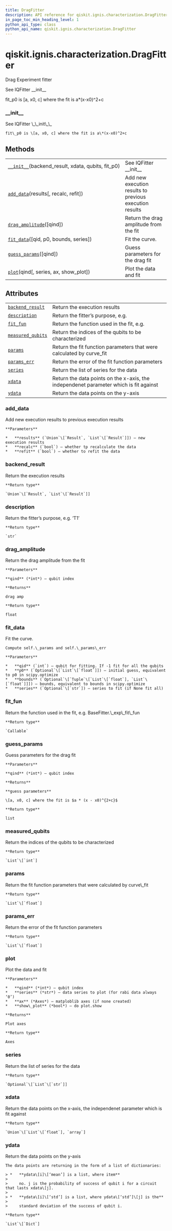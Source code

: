```yaml
---
title: DragFitter
description: API reference for qiskit.ignis.characterization.DragFitter
in_page_toc_min_heading_level: 1
python_api_type: class
python_api_name: qiskit.ignis.characterization.DragFitter
---
```


<span id="qiskit-ignis-characterization-dragfitter" />

# qiskit.ignis.characterization.DragFitter

<Class id="qiskit.ignis.characterization.DragFitter" isDedicatedPage={true} github="https://github.com/qiskit-community/qiskit-ignis/tree/stable/0.6/qiskit/ignis/characterization/calibrations/fitters.py" signature="DragFitter(backend_result, xdata, qubits, fit_p0, fit_bounds=None)" modifiers="class">
  Drag Experiment fitter

  See IQFitter \_\_init\_\_

  fit\_p0 is \[a, x0, c] where the fit is a\*(x-x0)^2+c

  ### \_\_init\_\_

  <Function id="qiskit.ignis.characterization.DragFitter.__init__" signature="__init__(backend_result, xdata, qubits, fit_p0, fit_bounds=None)">
    See IQFitter \_\_init\_\_

    fit\_p0 is \[a, x0, c] where the fit is a\*(x-x0)^2+c
  </Function>

  ## Methods

  |                                                                                                                                                               |                                                         |
  | ------------------------------------------------------------------------------------------------------------------------------------------------------------- | ------------------------------------------------------- |
  | [`__init__`](#qiskit.ignis.characterization.DragFitter.__init__ "qiskit.ignis.characterization.DragFitter.__init__")(backend\_result, xdata, qubits, fit\_p0) | See IQFitter \_\_init\_\_                               |
  | [`add_data`](#qiskit.ignis.characterization.DragFitter.add_data "qiskit.ignis.characterization.DragFitter.add_data")(results\[, recalc, refit])               | Add new execution results to previous execution results |
  | [`drag_amplitude`](#qiskit.ignis.characterization.DragFitter.drag_amplitude "qiskit.ignis.characterization.DragFitter.drag_amplitude")(\[qind])               | Return the drag amplitude from the fit                  |
  | [`fit_data`](#qiskit.ignis.characterization.DragFitter.fit_data "qiskit.ignis.characterization.DragFitter.fit_data")(\[qid, p0, bounds, series])              | Fit the curve.                                          |
  | [`guess_params`](#qiskit.ignis.characterization.DragFitter.guess_params "qiskit.ignis.characterization.DragFitter.guess_params")(\[qind])                     | Guess parameters for the drag fit                       |
  | [`plot`](#qiskit.ignis.characterization.DragFitter.plot "qiskit.ignis.characterization.DragFitter.plot")(qind\[, series, ax, show\_plot])                     | Plot the data and fit                                   |

  ## Attributes

  |                                                                                                                                           |                                                                                       |
  | ----------------------------------------------------------------------------------------------------------------------------------------- | ------------------------------------------------------------------------------------- |
  | [`backend_result`](#qiskit.ignis.characterization.DragFitter.backend_result "qiskit.ignis.characterization.DragFitter.backend_result")    | Return the execution results                                                          |
  | [`description`](#qiskit.ignis.characterization.DragFitter.description "qiskit.ignis.characterization.DragFitter.description")             | Return the fitter’s purpose, e.g.                                                     |
  | [`fit_fun`](#qiskit.ignis.characterization.DragFitter.fit_fun "qiskit.ignis.characterization.DragFitter.fit_fun")                         | Return the function used in the fit, e.g.                                             |
  | [`measured_qubits`](#qiskit.ignis.characterization.DragFitter.measured_qubits "qiskit.ignis.characterization.DragFitter.measured_qubits") | Return the indices of the qubits to be characterized                                  |
  | [`params`](#qiskit.ignis.characterization.DragFitter.params "qiskit.ignis.characterization.DragFitter.params")                            | Return the fit function parameters that were calculated by curve\_fit                 |
  | [`params_err`](#qiskit.ignis.characterization.DragFitter.params_err "qiskit.ignis.characterization.DragFitter.params_err")                | Return the error of the fit function parameters                                       |
  | [`series`](#qiskit.ignis.characterization.DragFitter.series "qiskit.ignis.characterization.DragFitter.series")                            | Return the list of series for the data                                                |
  | [`xdata`](#qiskit.ignis.characterization.DragFitter.xdata "qiskit.ignis.characterization.DragFitter.xdata")                               | Return the data points on the x-axis, the independenet parameter which is fit against |
  | [`ydata`](#qiskit.ignis.characterization.DragFitter.ydata "qiskit.ignis.characterization.DragFitter.ydata")                               | Return the data points on the y-axis                                                  |

  ### add\_data

  <Function id="qiskit.ignis.characterization.DragFitter.add_data" signature="add_data(results, recalc=True, refit=True)">
    Add new execution results to previous execution results

    **Parameters**

    *   **results** (`Union`\[`Result`, `List`\[`Result`]]) – new execution results
    *   **recalc** (`bool`) – whether tp recalculate the data
    *   **refit** (`bool`) – whether to refit the data
  </Function>

  ### backend\_result

  <Attribute id="qiskit.ignis.characterization.DragFitter.backend_result">
    Return the execution results

    **Return type**

    `Union`\[`Result`, `List`\[`Result`]]
  </Attribute>

  ### description

  <Attribute id="qiskit.ignis.characterization.DragFitter.description">
    Return the fitter’s purpose, e.g. ‘T1’

    **Return type**

    `str`
  </Attribute>

  ### drag\_amplitude

  <Function id="qiskit.ignis.characterization.DragFitter.drag_amplitude" signature="drag_amplitude(qind=- 1)">
    Return the drag amplitude from the fit

    **Parameters**

    **qind** (*int*) – qubit index

    **Returns**

    drag amp

    **Return type**

    float
  </Function>

  ### fit\_data

  <Function id="qiskit.ignis.characterization.DragFitter.fit_data" signature="fit_data(qid=- 1, p0=None, bounds=None, series=None)">
    Fit the curve.

    Compute self.\_params and self.\_params\_err

    **Parameters**

    *   **qid** (`int`) – qubit for fitting. If -1 fit for all the qubits
    *   **p0** (`Optional`\[`List`\[`float`]]) – initial guess, equivalent to p0 in scipy.optimize
    *   **bounds** (`Optional`\[`Tuple`\[`List`\[`float`], `List`\[`float`]]]) – bounds, equivalent to bounds in scipy.optimize
    *   **series** (`Optional`\[`str`]) – series to fit (if None fit all)
  </Function>

  ### fit\_fun

  <Attribute id="qiskit.ignis.characterization.DragFitter.fit_fun">
    Return the function used in the fit, e.g. BaseFitter.\_exp\_fit\_fun

    **Return type**

    `Callable`
  </Attribute>

  ### guess\_params

  <Function id="qiskit.ignis.characterization.DragFitter.guess_params" signature="guess_params(qind=0)">
    Guess parameters for the drag fit

    **Parameters**

    **qind** (*int*) – qubit index

    **Returns**

    **guess parameters**

    \[a, x0, c] where the fit is $a * (x - x0)^{2+c}$

    **Return type**

    list
  </Function>

  ### measured\_qubits

  <Attribute id="qiskit.ignis.characterization.DragFitter.measured_qubits">
    Return the indices of the qubits to be characterized

    **Return type**

    `List`\[`int`]
  </Attribute>

  ### params

  <Attribute id="qiskit.ignis.characterization.DragFitter.params">
    Return the fit function parameters that were calculated by curve\_fit

    **Return type**

    `List`\[`float`]
  </Attribute>

  ### params\_err

  <Attribute id="qiskit.ignis.characterization.DragFitter.params_err">
    Return the error of the fit function parameters

    **Return type**

    `List`\[`float`]
  </Attribute>

  ### plot

  <Function id="qiskit.ignis.characterization.DragFitter.plot" signature="plot(qind, series='0', ax=None, show_plot=False)">
    Plot the data and fit

    **Parameters**

    *   **qind** (*int*) – qubit index
    *   **series** (*str*) – data series to plot (for rabi data always ‘0’)
    *   **ax** (*Axes*) – matploblib axes (if none created)
    *   **show\_plot** (*bool*) – do plot.show

    **Returns**

    Plot axes

    **Return type**

    Axes
  </Function>

  ### series

  <Attribute id="qiskit.ignis.characterization.DragFitter.series">
    Return the list of series for the data

    **Return type**

    `Optional`\[`List`\[`str`]]
  </Attribute>

  ### xdata

  <Attribute id="qiskit.ignis.characterization.DragFitter.xdata">
    Return the data points on the x-axis, the independenet parameter which is fit against

    **Return type**

    `Union`\[`List`\[`float`], `array`]
  </Attribute>

  ### ydata

  <Attribute id="qiskit.ignis.characterization.DragFitter.ydata">
    Return the data points on the y-axis

    The data points are returning in the form of a list of dictionaries:

    > *   **ydata\[i]\[‘mean’] is a list, where item**
    >
    >     no. j is the probability of success of qubit i for a circuit that lasts xdata\[j].
    >
    > *   **ydata\[i]\[‘std’] is a list, where ydata\[‘std’]\[j] is the**
    >
    >     standard deviation of the success of qubit i.

    **Return type**

    `List`\[`Dict`]
  </Attribute>
</Class>

